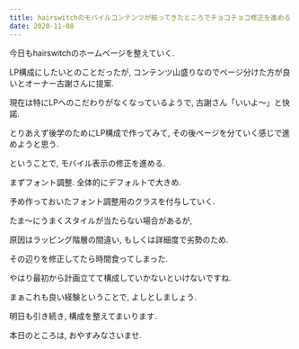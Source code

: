 ```yaml
---
title: hairswitchのモバイルコンテンツが揃ってきたところでチョコチョコ修正を進める
date: 2020-11-08
---
```


今日もhairswitchのホームページを整えていく.


LP構成にしたいとのことだったが, コンテンツ山盛りなのでページ分けた方が良いとオーナー古謝さんに提案.


現在は特にLPへのこだわりがなくなっているようで, 古謝さん「いいよ〜」と快諾.


とりあえず後学のためにLP構成で作ってみて, その後ページを分ていく感じで進めようと思う.


ということで, モバイル表示の修正を進める.


まずフォント調整. 全体的にデフォルトで大きめ.


予め作っておいたフォント調整用のクラスを付与していく.


たま〜にうまくスタイルが当たらない場合があるが,


原因はラッピング階層の間違い, もしくは詳細度で劣勢のため.


その辺りを修正してたら時間食ってしまった.


やはり最初から計画立てて構成していかないといけないですね.


まぁこれも良い経験ということで, よしとしましょう.


明日も引き続き, 構成を整えてまいります.


本日のところは, おやすみなさいませ.
